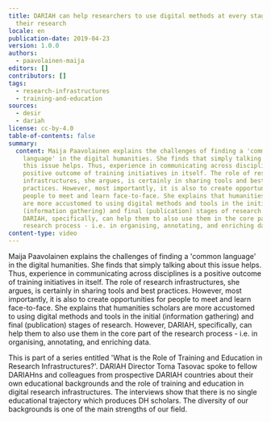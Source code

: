 ```yaml
---
title: DARIAH can help researchers to use digital methods at every stage of
  their research
locale: en
publication-date: 2019-04-23
version: 1.0.0
authors:
  - paavolainen-maija
editors: []
contributors: []
tags:
  - research-infrastructures
  - training-and-education
sources:
  - desir
  - dariah
license: cc-by-4.0
table-of-contents: false
summary:
  content: Maija Paavolainen explains the challenges of finding a 'common
    language' in the digital humanities. She finds that simply talking about
    this issue helps. Thus, experience in communicating across disciplines is a
    positive outcome of training initiatives in itself. The role of research
    infrastructures, she argues, is certainly in sharing tools and best
    practices. However, most importantly, it is also to create opportunities for
    people to meet and learn face-to-face. She explains that humanities scholars
    are more accustomed to using digital methods and tools in the initial
    (information gathering) and final (publication) stages of research. However,
    DARIAH, specifically, can help them to also use them in the core part of the
    research process - i.e. in organising, annotating, and enriching data.
content-type: video
---
```

Maija Paavolainen explains the challenges of finding a 'common language' in the digital humanities. She finds that simply talking about this issue helps. Thus, experience in communicating across disciplines is a positive outcome of training initiatives in itself. The role of research infrastructures, she argues, is certainly in sharing tools and best practices. However, most importantly, it is also to create opportunities for people to meet and learn face-to-face. She explains that humanities scholars are more accustomed to using digital methods and tools in the initial (information gathering) and final (publication) stages of research. However, DARIAH, specifically, can help them to also use them in the core part of the research process - i.e. in organising, annotating, and enriching data.

This is part of a series entitled 'What is the Role of Training and Education in Research Infrastructures?'. DARIAH Director Toma Tasovac spoke to fellow DARIAHns and colleagues from prospective DARIAH countries about their own educational backgrounds and the role of training and education in digital research infrastructures. The interviews show that there is no single educational trajectory which produces DH scholars. The diversity of our backgrounds is one of the main strengths of our field.

<VideoCard provider="youtube" id="RnGyt4uymv8" title="DARIAH can help researchers to use digital methods at every stage of their research" image="/assets/content/assets/en/resources/hosted/dariah-can-help-researchers-to-use-digital-methods-at-every-stage-of-their-research/paavolainen-training-png" />
